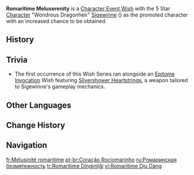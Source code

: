 {{Wish Series Infobox
|character = Sigewinne
|type      = Character Event Wishes
}}
'''Romaritime Meluserenity''' is a [[Character Event Wish]] with the 5 Star [[Character]] "Wondrous Dragonheir" [[Sigewinne]] ({{Hydro}}) as the promoted character with an increased chance to be obtained.

==History==
{{Wish History Table|Romaritime Meluserenity}}

==Trivia==
* The first occurrence of this Wish Series ran alongside an [[Epitome Invocation]] Wish featuring [[Silvershower Heartstrings]], a weapon tailored to Sigewinne's gameplay mechanics.

==Other Languages==
{{Other Languages
|en       = Romaritime Meluserenity
|zhs      = 柔柔海露心
|zhs_rm   = Róuróu Hǎilùxīn
|zht      = 柔柔海露心
|zht_rm   = 
|zh_tl    = 
|ja       = ロマリタイムハート
|ja_rm    = Romaritaimu Haato
|ja_tl    = Romaritime Heart
|ko       = 보들보들 바다이슬 하트
|ko_rm    = 
|ko_tl    = 
|es       = Corazón rociomarino
|es_tl    = Marinedew Heart
|fr       = Mélusinité romaritime
|fr_tl    = Romaritime Melusinity
|ru       = Ромаринская безмятежность
|ru_tl    = {{Lex|Romaritime|ru}} Serenity
|th       = ดวงใจสมุทรผู้อารี
|th_rm    = 
|th_tl    = 
|vi       = Romaritime Dịu Dàng
|vi_tl    = Gentle Romaritime
|de       = Sanfte Meluseele
|de_tl    = Gentle Melusoul
|id       = Romaritime Rahayu
|id_tl    = Romaritime Serenity
|pt       = Coração Rociomarinho
|pt_tl    = 
|tr       = Romaritime Dinginliği
|tr_tl    = Romaritime Serenity
|it       = Meluserenità di Romaritime
|it_tl    = Romaritime Meluserenity
}}

==Change History==
{{Change History|4.7}}

==Navigation==
{{Wish Navbox}}

[[fr:Mélusinité romaritime]]
[[pt-br:Coração Rociomarinho]]
[[ru:Ромаринская безмятежность]]
[[tr:Romaritime Dinginliği]]
[[vi:Romaritime Dịu Dàng]]